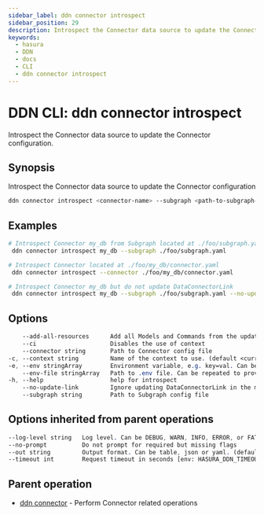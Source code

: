 ```yaml
---
sidebar_label: ddn connector introspect
sidebar_position: 29
description: Introspect the Connector data source to update the Connector configuration using the DDN CLI
keywords:
  - hasura
  - DDN
  - docs
  - CLI
  - ddn connector introspect
---
```


# DDN CLI: ddn connector introspect

Introspect the Connector data source to update the Connector configuration.

## Synopsis

Introspect the Connector data source to update the Connector configuration

```bash
ddn connector introspect <connector-name> --subgraph <path-to-subgraph-config-file> [flags]
```

## Examples

```bash
# Introspect Connector my_db from Subgraph located at ./foo/subgraph.yaml and update DataConnectorLink
 ddn connector introspect my_db --subgraph ./foo/subgraph.yaml

# Introspect Connector located at ./foo/my_db/connector.yaml
 ddn connector introspect --connector ./foo/my_db/connector.yaml

# Introspect Connector my_db but do not update DataConnectorLink
 ddn connector introspect my_db --subgraph ./foo/subgraph.yaml --no-update-link
```

## Options

```sass
    --add-all-resources      Add all Models and Commands from the updated DataConnectorLink to the local metadata
    --ci                     Disables the use of context
    --connector string       Path to Connector config file
-c, --context string         Name of the context to use. (default <current_context>)
-e, --env stringArray        Environment variable, e.g. key=val. Can be repeated to provide multiple env vars
    --env-file stringArray   Path to .env file. Can be repeated to provide multiple env files
-h, --help                   help for introspect
    --no-update-link         Ignore updating DataConnectorLink in the metadata
    --subgraph string        Path to Subgraph config file
```

## Options inherited from parent operations

```sass
--log-level string   Log level. Can be DEBUG, WARN, INFO, ERROR, or FATAL. (default "INFO")
--no-prompt          Do not prompt for required but missing flags
--out string         Output format. Can be table, json or yaml. (default "table")
--timeout int        Request timeout in seconds [env: HASURA_DDN_TIMEOUT] (default 100)
```

## Parent operation

- [ddn connector](/cli/commands/ddn_connector) - Perform Connector related operations
